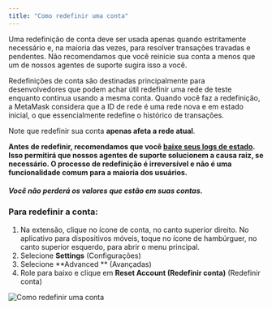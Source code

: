 ```yaml
---
title: "Como redefinir uma conta"
---
```


Uma redefinição de conta deve ser usada apenas quando estritamente necessário e, na maioria das vezes, para resolver transações travadas e pendentes. Não recomendamos que você reinicie sua conta a menos que um de nossos agentes de suporte sugira isso a você.

Redefinições de conta são destinadas principalmente para desenvolvedores que podem achar útil redefinir uma rede de teste enquanto continua usando a mesma conta. Quando você faz a redefinição, a MetaMask considera que a ID de rede é uma rede nova e em estado inicial, o que essencialmente redefine o histórico de transações.

Note que redefinir sua conta **apenas afeta a rede atual**.

**Antes de redefinir, recomendamos que você [baixe seus logs de estado](/managing-my-wallet/using-metamask/how-to-download-state-logs). Isso permitirá que nossos agentes de suporte solucionem a causa raiz, se necessário. O processo de redefinição é irreversível e não é uma funcionalidade comum para a maioria dos usuários.**

#### **_Você não perderá os valores que estão em suas contas._**

### Para redefinir a conta:

1. Na extensão, clique no ícone de conta, no canto superior direito. No aplicativo para dispositivos móveis, toque no ícone de hambúrguer, no canto superior esquerdo, para abrir o menu principal.
2. Selecione **Settings** (Configurações)
3. Selecione **Advanced ** (Avançadas)
4. Role para baixo e clique em **Reset Account (Redefinir conta)** (Redefinir conta)

<div class="center-container">
  <div class="img-medium">
    <img
      src={
        require("../../../../../../img/i18n/legacy/How_to_reset_an_account.gif")
          .default
      }
      alt="Como redefinir uma conta"
    />
  </div>
</div>
